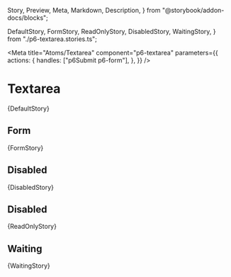   Story,
  Preview,
  Meta,
  Markdown,
  Description,
} from "@storybook/addon-docs/blocks";


  DefaultStory,
  FormStory,
  ReadOnlyStory,
  DisabledStory,
  WaitingStory,
} from "./p6-textarea.stories.ts";

<Meta
  title="Atoms/Textarea"
  component="p6-textarea"
  parameters={{
    actions: {
      handles: ["p6Submit p6-form"],
    },
  }}
/>

# Textarea

<Preview>
  <Story
    name="Default"
    height="84px"
    parameters={DefaultStory.parameters}
    args={DefaultStory.args}
    argTypes={DefaultStory.argTypes}
  >
    {DefaultStory}
  </Story>
</Preview>

## Form

<Preview>
  <Story
    name="Form"
    height="84px"
    parameters={FormStory.parameters}
    args={FormStory.args}
    argTypes={FormStory.argTypes}
  >
    {FormStory}
  </Story>
</Preview>

## Disabled

<Preview>
  <Story
    name="Disabled"
    height="84px"
    parameters={DisabledStory.parameters}
    args={DisabledStory.args}
    argTypes={DisabledStory.argTypes}
  >
    {DisabledStory}
  </Story>
</Preview>

## Disabled

<Preview>
  <Story
    name="Read only"
    height="84px"
    parameters={ReadOnlyStory.parameters}
    args={ReadOnlyStory.args}
    argTypes={ReadOnlyStory.argTypes}
  >
    {ReadOnlyStory}
  </Story>
</Preview>

## Waiting

<Preview>
  <Story
    name="Waiting"
    height="84px"
    parameters={WaitingStory.parameters}
    args={WaitingStory.args}
    argTypes={WaitingStory.argTypes}
  >
    {WaitingStory}
  </Story>
</Preview>

<Description markdown={Readme} />
